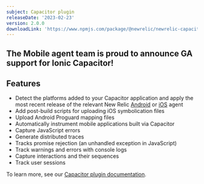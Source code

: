 ```yaml
---
subject: Capacitor plugin
releaseDate: '2023-02-23'
version: 2.0.0
downloadLink: 'https://www.npmjs.com/package/@newrelic/newrelic-capacitor-plugin'
---
```


## The Mobile agent team is proud to announce GA support for Ionic Capacitor!

## Features

* Detect the platforms added to your Capacitor application and apply the most recent release of the relevant New Relic [Android](/docs/releases/android) or [iOS](/docs/releases/ios) agent
* Add post-build scripts for uploading iOS symbolication files
* Upload Android Proguard mapping files
* Automatically instrument mobile applications built via Capacitor
* Capture JavaScript errors
* Generate distributed traces
* Tracks promise rejection (an unhandled exception in JavaScript)
* Track warnings and errors with console logs
* Capture interactions and their sequences
* Track user sessions

To learn more, see our [Capacitor plugin documentation](/docs/mobile-monitoring/new-relic-mobile-ionic-capacitor/get-started/introduction-new-relic-ionic-capacitor).